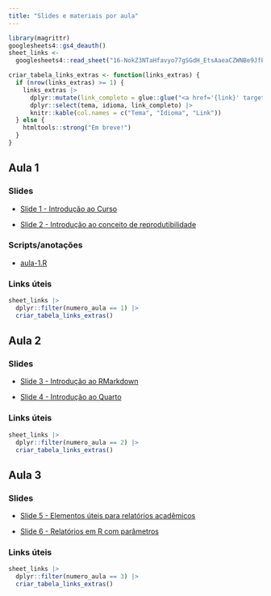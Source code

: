 ```yaml
---
title: "Slides e materiais por aula"
---
```


```r
library(magrittr)
googlesheets4::gs4_deauth()
sheet_links <-
  googlesheets4::read_sheet("16-NokZ3NTaHfavyo77gSGdH_EtsAaeaCZWNBe9JfPMA", sheet = "links-extras")

criar_tabela_links_extras <- function(links_extras) {
  if (nrow(links_extras) >= 1) {
    links_extras |>
      dplyr::mutate(link_completo = glue::glue("<a href='{link}' target='_blank'>{nome_link}</a>")) |>
      dplyr::select(tema, idioma, link_completo) |>
      knitr::kable(col.names = c("Tema", "Idioma", "Link"))
  } else {
    htmltools::strong("Em breve!")
  }
}
```

## Aula 1

### Slides

-   [Slide 1 - Introdução ao Curso](https://beatrizmilz.github.io/2023-curso-de-verao-ime-usp-relatorios/slides/01-intro-curso.html)

-   [Slide 2 - Introdução ao conceito de reprodutibilidade](https://beatrizmilz.github.io/2023-curso-de-verao-ime-usp-relatorios/slides/02-reprodutibilidade.html)

### Scripts/anotações

-   [aula-1.R](https://github.com/beatrizmilz/2023-curso-de-verao-ime-usp-relatorios/blob/main/pratica/aula-1.R)

### Links úteis

```r
sheet_links |>
  dplyr::filter(numero_aula == 1) |>
  criar_tabela_links_extras()
```

## Aula 2

### Slides

-   [Slide 3 - Introdução ao RMarkdown](https://beatrizmilz.github.io/2023-curso-de-verao-ime-usp-relatorios/slides/03-intro-rmarkdown.html)

-   [Slide 4 - Introdução ao Quarto](https://beatrizmilz.github.io/2023-curso-de-verao-ime-usp-relatorios/slides/04-intro-quarto.html)

### Links úteis

```r
sheet_links |>
  dplyr::filter(numero_aula == 2) |>
  criar_tabela_links_extras()
```

## Aula 3

### Slides

-   [Slide 5 - Elementos úteis para relatórios acadêmicos](https://beatrizmilz.github.io/2023-curso-de-verao-ime-usp-relatorios/slides/05-elementos-acad.html)


-   [Slide 6 - Relatórios em R com parâmetros](https://beatrizmilz.github.io/2023-curso-de-verao-ime-usp-relatorios/slides/06-parametros.html)

### Links úteis

```r
sheet_links |>
  dplyr::filter(numero_aula == 3) |>
  criar_tabela_links_extras()
```
